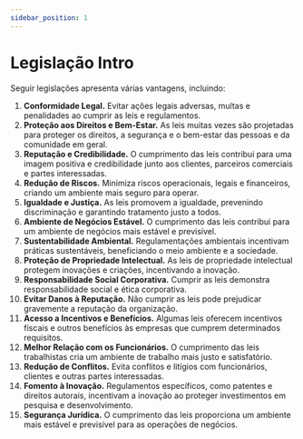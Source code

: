```yaml
---
sidebar_position: 1
---
```


# Legislação Intro

Seguir legislações apresenta várias vantagens, incluindo:

1. **Conformidade Legal.** Evitar ações legais adversas, multas e penalidades ao cumprir as leis e regulamentos.
2. **Proteção aos Direitos e Bem-Estar.** As leis muitas vezes são projetadas para proteger os direitos, a segurança e o bem-estar das pessoas e da comunidade em geral.
3. **Reputação e Credibilidade.** O cumprimento das leis contribui para uma imagem positiva e credibilidade junto aos clientes, parceiros comerciais e partes interessadas.
4. **Redução de Riscos.** Minimiza riscos operacionais, legais e financeiros, criando um ambiente mais seguro para operar.
5. **Igualdade e Justiça.** As leis promovem a igualdade, prevenindo discriminação e garantindo tratamento justo a todos.
6. **Ambiente de Negócios Estável.** O cumprimento das leis contribui para um ambiente de negócios mais estável e previsível.
7. **Sustentabilidade Ambiental.** Regulamentações ambientais incentivam práticas sustentáveis, beneficiando o meio ambiente e a sociedade.
8. **Proteção de Propriedade Intelectual.** As leis de propriedade intelectual protegem inovações e criações, incentivando a inovação.
9. **Responsabilidade Social Corporativa.** Cumprir as leis demonstra responsabilidade social e ética corporativa.
10. **Evitar Danos à Reputação.** Não cumprir as leis pode prejudicar gravemente a reputação da organização.
11. **Acesso a Incentivos e Benefícios.** Algumas leis oferecem incentivos fiscais e outros benefícios às empresas que cumprem determinados requisitos.
12. **Melhor Relação com os Funcionários.** O cumprimento das leis trabalhistas cria um ambiente de trabalho mais justo e satisfatório.
13. **Redução de Conflitos.** Evita conflitos e litígios com funcionários, clientes e outras partes interessadas.
14. **Fomento à Inovação.** Regulamentos específicos, como patentes e direitos autorais, incentivam a inovação ao proteger investimentos em pesquisa e desenvolvimento.
15. **Segurança Jurídica.** O cumprimento das leis proporciona um ambiente mais estável e previsível para as operações de negócios.
